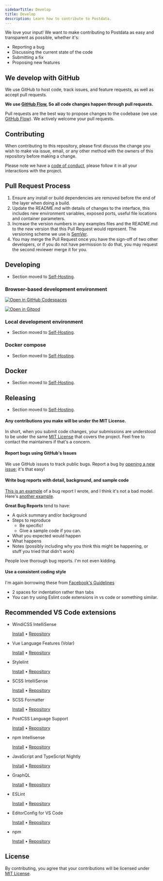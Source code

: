 ```yaml
---
sidebarTitle: Develop
title: Develop
description: Learn how to contribute to Postdata.
---
```


We love your input! We want to make contributing to Postdata as easy and transparent as possible, whether it's:

- Reporting a bug
- Discussing the current state of the code
- Submitting a fix
- Proposing new features

## We develop with GitHub

We use GitHub to host code, track issues, and feature requests, as well as accept pull requests.

**We use [GitHub Flow](https://docs.github.com/en/get-started/quickstart/github-flow), So all code changes happen through pull requests.**

Pull requests are the best way to propose changes to the codebase (we use [GitHub Flow](https://guides.github.com/introduction/flow/index.html)). We actively welcome your pull requests.

## Contributing

When contributing to this repository, please first discuss the change you wish to make via issue,
email, or any other method with the owners of this repository before making a change.

Please note we have a [code of conduct](/support/code-of-conduct), please follow it in all your interactions with the project.

## Pull Request Process

1. Ensure any install or build dependencies are removed before the end of the layer when doing a
   build.
2. Update the README.md with details of changes to the interface, this includes new environment
   variables, exposed ports, useful file locations and container parameters.
3. Increase the version numbers in any examples files and the README.md to the new version that this
   Pull Request would represent. The versioning scheme we use is [SemVer](https://semver.org).
4. You may merge the Pull Request once you have the sign-off of two other developers, or if you
   do not have permission to do that, you may request the second reviewer merge it for you.

## **Developing**

- Section moved to [Self-Hosting](/documentation/self-host/getting-started).

### Browser-based development environment

[![Open in GitHub Codespaces](https://github.com/codespaces/badge.svg)](https://codespaces.new/mamahuhu-io/postdata)

[![Open in Gitpod](https://gitpod.io/button/open-in-gitpod.svg)](https://gitpod.io/#https://github.com/mamahuhu-io/postdata)

### Local development environment

- Section moved to [Self-Hosting](/documentation/self-host/getting-started).

### Docker compose

- Section moved to [Self-Hosting](/documentation/self-host/getting-started).

## **Docker**

- Section moved to [Self-Hosting](/documentation/self-host/getting-started).

## **Releasing**

- Section moved to [Self-Hosting](/documentation/self-host/getting-started).

#### Any contributions you make will be under the MIT License.

In short, when you submit code changes, your submissions are understood to be under the same [MIT License](https://choosealicense.com/licenses/mit) that covers the project. Feel free to contact the maintainers if that's a concern.

#### Report bugs using GitHub's Issues

We use GitHub issues to track public bugs. Report a bug by [opening a new issue](https://github.com/mamahuhu-io/postdata/issues); it's that easy!

#### Write bug reports with detail, background, and sample code

[This is an example](https://stackoverflow.com/q/12088905/180626) of a bug report I wrote, and I think it's not a bad model. Here's [another example](https://www.openradar.me/11905408).

**Great Bug Reports** tend to have:

- A quick summary and/or background
- Steps to reproduce
  - Be specific!
  - Give a sample code if you can.
- What you expected would happen
- What happens
- Notes (possibly including why you think this might be happening, or stuff you tried that didn't work)

People love thorough bug reports. I'm not even kidding.

#### Use a consistent coding style

I'm again borrowing these from [Facebook's Guidelines](https://reactjs.org/docs/how-to-contribute.html)

- 2 spaces for indentation rather than tabs
- You can try using Eslint code extensions in vs code or something similar.

## Recommended VS Code extensions

- WindiCSS IntelliSense

  [Install](https://marketplace.visualstudio.com/items?itemName=voorjaar.windicss-intellisense) • [Repository](https://github.com/windicss/windicss-intellisense)

- Vue Language Features (Volar)

  [Install](https://marketplace.visualstudio.com/items?itemName=vue.volar) • [Repository](https://github.com/johnsoncodehk/volar)

- Stylelint

  [Install](https://marketplace.visualstudio.com/items?itemName=stylelint.vscode-stylelint) • [Repository](https://github.com/stylelint/vscode-stylelint)

- SCSS IntelliSense

  [Install](https://marketplace.visualstudio.com/items?itemName=mrmlnc.vscode-scss) • [Repository](https://github.com/mrmlnc/vscode-scss)

- SCSS Formatter

  [Install](https://marketplace.visualstudio.com/items?itemName=sibiraj-s.vscode-scss-formatter) • [Repository](https://github.com/sibiraj-s/vscode-scss-formatter)

- PostCSS Language Support

  [Install](https://marketplace.visualstudio.com/items?itemName=csstools.postcss) • [Repository](https://github.com/csstools/postcss-language)

- npm Intellisense

  [Install](https://marketplace.visualstudio.com/items?itemName=christian-kohler.npm-intellisense) • [Repository](https://github.com/ChristianKohler/NpmIntellisense)

- JavaScript and TypeScript Nightly

  [Install](https://marketplace.visualstudio.com/items?itemName=ms-vscode.vscode-typescript-next) • [Repository](https://github.com/microsoft/vscode-typescript-next)

- GraphQL

  [Install](https://marketplace.visualstudio.com/items?itemName=GraphQL.vscode-graphql) • [Repository](https://github.com/graphql/vscode-graphql)

- ESLint

  [Install](https://marketplace.visualstudio.com/items?itemName=dbaeumer.vscode-eslint) • [Repository](https://github.com/Microsoft/vscode-eslint)

- EditorConfig for VS Code

  [Install](https://marketplace.visualstudio.com/items?itemName=EditorConfig.EditorConfig) • [Repository](https://github.com/editorconfig/editorconfig-vscode)

- npm

  [Install](https://marketplace.visualstudio.com/items?itemName=eg2.vscode-npm-script) • [Repository](https://github.com/Microsoft/vscode-npm-scripts)

## License

By contributing, you agree that your contributions will be licensed under [MIT License](https://github.com/mamahuhu-io/postdata/blob/main/LICENSE).
